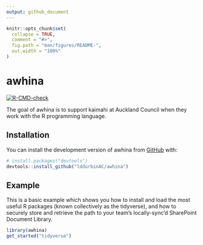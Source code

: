 ```yaml
---
output: github_document
---
```


<!-- README.md is generated from README.Rmd. Please edit that file -->

```r
knitr::opts_chunk$set(
  collapse = TRUE,
  comment = "#>",
  fig.path = "man/figures/README-",
  out.width = "100%"
)
```

# awhina

<!-- badges: start -->
[![R-CMD-check](https://github.com/lddurbinAC/awhina/actions/workflows/R-CMD-check.yaml/badge.svg)](https://github.com/lddurbinAC/awhina/actions/workflows/R-CMD-check.yaml)
<!-- badges: end -->

The goal of awhina is to support kaimahi at Auckland Council when they work with the R programming language.

## Installation

You can install the development version of awhina from [GitHub](https://github.com/) with:

``` r
# install.packages("devtools")
devtools::install_github("lddurbinAC/awhina")
```

## Example

This is a basic example which shows you how to install and load the most useful R packages (known collectively as the tidyverse),
and how to securely store and retrieve the path to your team's locally-sync'd SharePoint Document Library.

```r
library(awhina)
get_started("tidyverse")
```
